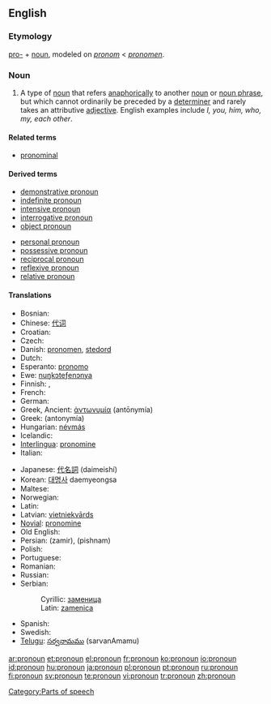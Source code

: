 ==English==
{{wikipedia}}

===Etymology===
[[pro-]] + [[noun]], modeled on {{MF.}} ''[[pronom]]'' < {{L.}} ''[[pronomen]]''.

===Noun===
{{en-noun}}

# {{grammar}} A type of [[noun]] that refers [[anaphora|anaphorically]] to another [[noun]] or [[noun phrase]], but which cannot ordinarily be preceded by a [[determiner]] and rarely takes an attributive [[adjective]]. English examples include ''I, you, him, who, my, each other''.

====Related terms====
*[[pronominal]]

====Derived terms====
{{top2}}
*[[demonstrative pronoun]]
*[[indefinite pronoun]]
*[[intensive pronoun]]
*[[interrogative pronoun]]
*[[object pronoun]]
{{mid2}}
*[[personal pronoun]]
*[[possessive pronoun]]
*[[reciprocal pronoun]]
*[[reflexive pronoun]]
*[[relative pronoun]]
{{bottom}}

====Translations====
{{trans-top|pronoun}}
* Bosnian: {{t-|bs|zamjenica|f}}
* Chinese: [[代词]]
* Croatian: {{t-|hr|zamjenica|f}}
* Czech: {{t-|cs|zájmeno|n}}
* Danish: [[pronomen]], [[stedord]]
* Dutch: {{t+|nl|voornaamwoord|n}}
* Esperanto: [[pronomo]]
* Ewe: [[nuŋkɔteƒenɔnya]]
* Finnish: {{t-|fi|asemo}}, {{t+|fi|pronomini}}
* French: {{t+|fr|pronom|m}}
* German: {{t+|de|Pronomen|n}}
* Greek, Ancient: [[ἀντωνυμία]] (antōnymía) {{f}}
* Greek: {{t|el|αντωνυμία|f|sc=Grek}} (antonymía)
* Hungarian: [[névmás]]
* Icelandic: {{t+|is|fornafn|n}}
* [[Interlingua]]: [[pronomine]]
* Italian: {{t+|it|pronome|m}}
{{trans-mid}}
* Japanese: [[代名詞]] (daimeishí)
* Korean: [[대명사]] daemyeongsa
* Maltese: {{t-|mt|pronom|m|xs=Maltese}}
* Norwegian: {{t+|no|pronomen}}
* Latin: {{t-|la|pronomen|n}}
* Latvian: [[vietniekvārds]] {{m}}
* [[Novial]]: [[pronomine]]
* Old English: {{t-|ang|binama|m|alt=bīnama|xs=Old English}}
* Persian: {{FAchar|[[ضمیر]]}} (zamir), {{FAchar|[[پیشنام]]}} (pishnam)
* Polish: {{t+|pl|zaimek|m}}
* Portuguese: {{t+|pt|pronome|m}}
* Romanian: {{t+|ro|pronume|n}}
* Russian: {{t+|ru|местоимение|n|tr=mestoiménije|sc=Cyrl}}
* Serbian:
*: Cyrillic: [[заменица#Serbian|заменица]] {{f}}
*: Latin: [[zamenica#Serbian|zamenica]] {{f}}
* Spanish: {{t+|es|pronombre|m}}
* Swedish: {{t+|sv|pronomen|n}}
* [[Telugu]]: [[సర్వనామము]] (sarvanAmamu)
{{trans-bottom}}

[[Category:Parts of speech]]

[[ar:pronoun]]
[[et:pronoun]]
[[el:pronoun]]
[[fr:pronoun]]
[[ko:pronoun]]
[[io:pronoun]]
[[id:pronoun]]
[[hu:pronoun]]
[[ja:pronoun]]
[[pl:pronoun]]
[[pt:pronoun]]
[[ru:pronoun]]
[[fi:pronoun]]
[[sv:pronoun]]
[[te:pronoun]]
[[vi:pronoun]]
[[tr:pronoun]]
[[zh:pronoun]]